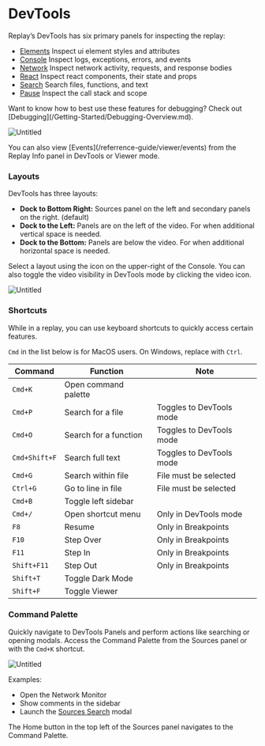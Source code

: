 
# DevTools

Replay’s DevTools has six primary panels for inspecting the replay:

- [Elements](/referrence-guide/dev-tools/elements) Inspect ui element styles and attributes
- [Console](/referrence-guide/dev-tools/console) Inspect logs, exceptions, errors, and events 
- [Network](/referrence-guide/dev-tools/network) Inspect network activity, requests, and response bodies
- [React](/referrence-guide/dev-tools/react) Inspect react components, their state and props 
- [Search](/referrence-guide/debugger/search) Search files, functions, and text
- [Pause](/referrence-guide/debugger/breakpoints) Inspect the call stack and scope

<Callout type="info" emoji="💡">
Want to know how to best use these features for debugging? Check out [Debugging](/Getting-Started/Debugging-Overview.md).
</Callout>

![Untitled](/media/referrence-guide/dev-tools/Untitled.png)

<Callout type="info" emoji="👉">
You can also view [Events](/referrence-guide/viewer/events) from the Replay Info panel in DevTools or Viewer mode.
</Callout>

### Layouts

DevTools has three layouts:

- **Dock to Bottom Right:** Sources panel on the left and secondary panels on the right. (default)
- **Dock to the Left:** Panels are on the left of the video. For when additional vertical space is needed.
- **Dock to the Bottom:** Panels are below the video. For when additional horizontal space is needed.

Select a layout using the icon on the upper-right of the Console. You can also toggle the video visibility in DevTools mode by clicking the video icon.

![Untitled](/media/referrence-guide/dev-tools/Untitled-1.png)

### Shortcuts

While in a replay, you can use keyboard shortcuts to quickly access certain features. 

`Cmd` in the list below is for MacOS users. On Windows, replace with `Ctrl`.

| Command | Function | Note |
| --- | --- | --- |
| `Cmd+K` | Open command palette |  |
| `Cmd+P` | Search for a file | Toggles to DevTools mode |
| `Cmd+O` | Search for a function | Toggles to DevTools mode |
| `Cmd+Shift+F` | Search full text | Toggles to DevTools mode |
| `Cmd+G` | Search within file | File must be selected |
| `Ctrl+G` | Go to line in file | File must be selected |
| `Cmd+B` | Toggle left sidebar |  |
| `Cmd+/` | Open shortcut menu | Only in DevTools mode |
| `F8` | Resume | Only in Breakpoints |
| `F10` | Step Over | Only in Breakpoints |
| `F11` | Step In | Only in Breakpoints |
| `Shift+F11` | Step Out | Only in Breakpoints |
| `Shift+T` | Toggle Dark Mode |  |
| `Shift+F` | Toggle Viewer |  |

### Command Palette

Quickly navigate to DevTools Panels and perform actions like searching or opening modals. Access the Command Palette from the Sources panel or with the `Cmd+K` shortcut.

![Untitled](/media/referrence-guide/dev-tools/Untitled-2.png)

Examples:

- Open the Network Monitor
- Show comments in the sidebar
- Launch the [Sources Search](/referrence-guide/debugger/search) modal

 

<Callout type="info" emoji="👉">
The Home button in the top left of the Sources panel navigates to the Command Palette.
</Callout>
